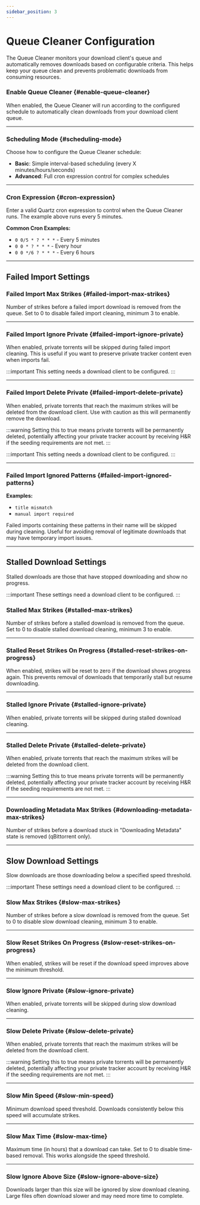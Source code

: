 ```yaml
---
sidebar_position: 3
---
```


# Queue Cleaner Configuration

The Queue Cleaner monitors your download client's queue and automatically removes downloads based on configurable criteria. This helps keep your queue clean and prevents problematic downloads from consuming resources.

### Enable Queue Cleaner {#enable-queue-cleaner}

When enabled, the Queue Cleaner will run according to the configured schedule to automatically clean downloads from your download client queue.

<hr />

### Scheduling Mode {#scheduling-mode}

Choose how to configure the Queue Cleaner schedule:
- **Basic**: Simple interval-based scheduling (every X minutes/hours/seconds)
- **Advanced**: Full cron expression control for complex schedules

<hr />

### Cron Expression {#cron-expression}

Enter a valid Quartz cron expression to control when the Queue Cleaner runs. The example above runs every 5 minutes.

**Common Cron Examples:**
- `0 0/5 * ? * * *` - Every 5 minutes
- `0 0 * ? * * *` - Every hour
- `0 0 */6 ? * * *` - Every 6 hours

<hr />

## Failed Import Settings

### Failed Import Max Strikes {#failed-import-max-strikes}

Number of strikes before a failed import download is removed from the queue. Set to 0 to disable failed import cleaning, minimum 3 to enable.

<hr />

### Failed Import Ignore Private {#failed-import-ignore-private}

When enabled, private torrents will be skipped during failed import cleaning. This is useful if you want to preserve private tracker content even when imports fail.

:::important
This setting needs a download client to be configured.
:::

<hr />

### Failed Import Delete Private {#failed-import-delete-private}

When enabled, private torrents that reach the maximum strikes will be deleted from the download client. Use with caution as this will permanently remove the download.

:::warning
Setting this to true means private torrents will be permanently deleted, potentially affecting your private tracker account by receiving H&R if the seeding requirements are not met.
:::

:::important
This setting needs a download client to be configured.
:::

<hr />

### Failed Import Ignored Patterns {#failed-import-ignored-patterns}

**Examples:**
- `title mismatch`
- `manual import required`

Failed imports containing these patterns in their name will be skipped during cleaning. Useful for avoiding removal of legitimate downloads that may have temporary import issues.

<hr />

## Stalled Download Settings

Stalled downloads are those that have stopped downloading and show no progress.

:::important
These settings need a download client to be configured.
:::

### Stalled Max Strikes {#stalled-max-strikes}

Number of strikes before a stalled download is removed from the queue. Set to 0 to disable stalled download cleaning, minimum 3 to enable.

<hr />

### Stalled Reset Strikes On Progress {#stalled-reset-strikes-on-progress}

When enabled, strikes will be reset to zero if the download shows progress again. This prevents removal of downloads that temporarily stall but resume downloading.

<hr />

### Stalled Ignore Private {#stalled-ignore-private}

When enabled, private torrents will be skipped during stalled download cleaning.

<hr />

### Stalled Delete Private {#stalled-delete-private}

When enabled, private torrents that reach the maximum strikes will be deleted from the download client.

:::warning
Setting this to true means private torrents will be permanently deleted, potentially affecting your private tracker account by receiving H&R if the seeding requirements are not met.
:::

<hr />

### Downloading Metadata Max Strikes {#downloading-metadata-max-strikes}

Number of strikes before a download stuck in "Downloading Metadata" state is removed (qBittorrent only).

<hr />

## Slow Download Settings

Slow downloads are those downloading below a specified speed threshold.

:::important
These settings need a download client to be configured.
:::

### Slow Max Strikes {#slow-max-strikes}

Number of strikes before a slow download is removed from the queue. Set to 0 to disable slow download cleaning, minimum 3 to enable.

<hr />

### Slow Reset Strikes On Progress {#slow-reset-strikes-on-progress}

When enabled, strikes will be reset if the download speed improves above the minimum threshold.

<hr />

### Slow Ignore Private {#slow-ignore-private}

When enabled, private torrents will be skipped during slow download cleaning.

<hr />

### Slow Delete Private {#slow-delete-private}

When enabled, private torrents that reach the maximum strikes will be deleted from the download client.

:::warning
Setting this to true means private torrents will be permanently deleted, potentially affecting your private tracker account by receiving H&R if the seeding requirements are not met.
:::

<hr />

### Slow Min Speed {#slow-min-speed}

Minimum download speed threshold. Downloads consistently below this speed will accumulate strikes.

<hr />

### Slow Max Time {#slow-max-time}

Maximum time (in hours) that a download can take. Set to 0 to disable time-based removal. This works alongside the speed threshold.

<hr />

### Slow Ignore Above Size {#slow-ignore-above-size}

Downloads larger than this size will be ignored by slow download cleaning. Large files often download slower and may need more time to complete.